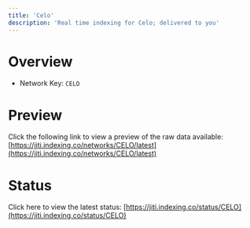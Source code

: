 ```yaml
---
title: 'Celo'
description: 'Real time indexing for Celo; delivered to you'
---
```


# Overview
- Network Key: `CELO`

# Preview
Click the following link to view a preview of the raw data available: [https://jiti.indexing.co/networks/CELO/latest](https://jiti.indexing.co/networks/CELO/latest)

# Status
Click here to view the latest status: [https://jiti.indexing.co/status/CELO](https://jiti.indexing.co/status/CELO)
